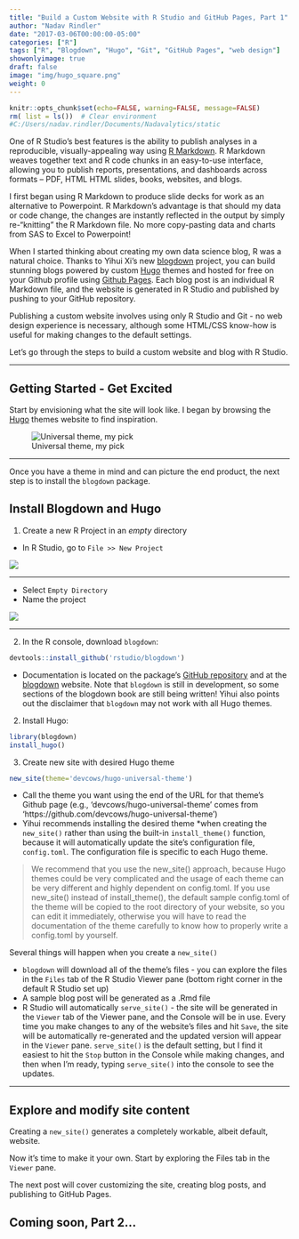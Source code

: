 ```yaml
---
title: "Build a Custom Website with R Studio and GitHub Pages, Part 1"
author: "Nadav Rindler"
date: "2017-03-06T00:00:00-05:00"
categories: ["R"]
tags: ["R", "Blogdown", "Hugo", "Git", "GitHub Pages", "web design"]
showonlyimage: true
draft: false
image: "img/hugo_square.png"
weight: 0
---
```


```r
knitr::opts_chunk$set(echo=FALSE, warning=FALSE, message=FALSE)
rm( list = ls())  # Clear environment
#C:/Users/nadav.rindler/Documents/Nadavalytics/static
```

One of R Studio's best features is the ability to publish analyses in a reproducible, visually-appealing way using [R Markdown](http://rmarkdown.rstudio.com/). R Markdown weaves together text and R code chunks in an easy-to-use interface, allowing you to publish reports, presentations, and dashboards across formats -- PDF, HTML HTML slides, books, websites, and blogs.

I first began using R Markdown to produce slide decks for work as an alternative to  Powerpoint. R Markdown's advantage is that should my data or code change, the changes are instantly reflected in the output by simply re-"knitting" the R Markdown file. No more copy-pasting data and charts from SAS to Excel to Powerpoint!

When I started thinking about creating my own data science blog, R was a natural choice. Thanks to Yihui Xi's new [blogdown](https://bookdown.org/yihui/blogdown) project, you can build stunning blogs powered by custom [Hugo](http://themes.gohugo.io/) themes and hosted for free on your Github profile using [Github Pages](https://pages.github.com/).  Each blog post is an individual R Markdown file, and the website is generated in R Studio and published by pushing to your GitHub repository. 

Publishing a custom website involves using only R Studio and Git - no web design experience is necessary, although some HTML/CSS know-how is useful for making changes to the default settings.

Let's go through the steps to build a custom website and blog with R Studio.

***

## Getting Started - Get Excited

Start by envisioning what the site will look like. I began by browsing the [Hugo](http://themes.gohugo.io/) themes website to find inspiration.

![Universal theme, my pick](/img/universal_theme.png)

***

Once you have a theme in mind and can picture the end product, the next step is to install the `blogdown` package.

## Install Blogdown and Hugo

1. Create a new R Project in an *empty* directory

+ In R Studio, go to `File >> New Project`

![](/img/new_project.PNG)

***

+ Select `Empty Directory`
+ Name the project

![](/img/name_project.PNG)

***

2. In the R console, download `blogdown`:
```r
devtools::install_github('rstudio/blogdown')
```

+ Documentation is located on the package's [GitHub repository](https://github.com/rstudio/blogdown) and at the [blogdown](https://bookdown.org/yihui/blogdown) website. Note that `blogdown` is still in development, so some sections of the blogdown book are still being written!  Yihui also points out the disclaimer that `blogdown` may not work with all Hugo themes.

2. Install Hugo:
```r
library(blogdown)
install_hugo()
```

3. Create new site with desired Hugo theme
```r
new_site(theme='devcows/hugo-universal-theme')
```

+ Call the theme you want using the end of the URL for that theme's Github page (e.g., 'devcows/hugo-universal-theme' comes from 'https://github.com/devcows/hugo-universal-theme')
+ Yihui recommends installing the desired theme *when creating the `new_site()` rather than using the built-in `install_theme()` function, because it will automatically update the site's configuration file, `config.toml`. The configuration file is specific to each Hugo theme.

> We recommend that you use the new_site() approach, because Hugo themes could be very complicated and the usage of each theme can be very different and highly dependent on config.toml. If you use new_site() instead of install_theme(), the default sample config.toml of the theme will be copied to the root directory of your website, so you can edit it immediately, otherwise you will have to read the documentation of the theme carefully to know how to properly write a config.toml by yourself.

Several things will happen when you create a `new_site()`

* `blogdown` will download all of the theme's files - you can explore the files in the `Files` tab of the R Studio Viewer pane (bottom right corner in the default R Studio set up)
* A sample blog post will be generated as a .Rmd file
* R Studio will automatically `serve_site()` - the site will be generated in the `Viewer` tab of the Viewer pane, and the Console will be in use. Every time you make changes to any of the website's files and hit `Save`, the site will be automatically re-generated and the updated version will appear in the `Viewer` pane.  `serve_site()` is the default setting, but I find it easiest to hit the `Stop` button in the Console while making changes, and then when I'm ready, typing `serve_site()` into the console to see the updates.

***

## Explore and modify site content

Creating a `new_site()` generates a completely workable, albeit default, website.

Now it's time to make it your own. Start by exploring the Files tab in the `Viewer` pane. 

The next post will cover customizing the site, creating blog posts, and publishing to GitHub Pages.

## Coming soon, Part 2...












